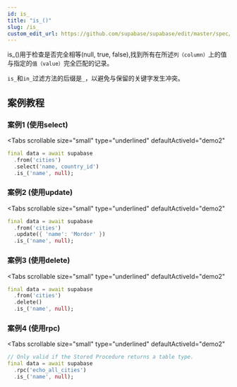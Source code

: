 ```yaml
---
id: is_
title: "is_()"
slug: /is_
custom_edit_url: https://github.com/supabase/supabase/edit/master/spec/supabase_dart_v1.yml
---
```



is_()用于检查是否完全相等(null, true, false),找到所有在所述`列（column）`上的值与指定的`值（value）`完全匹配的记录。

`is_`和`in_`过滤方法的后缀是`_`，以避免与保留的关键字发生冲突。







## 案例教程
### 案例1 (使用select)

<Tabs
  scrollable
  size="small"
  type="underlined"
  defaultActiveId="demo2"
>

<TabPanel id="demo2" label="使用方法">

```dart
final data = await supabase
  .from('cities')
  .select('name, country_id')
  .is_('name', null);
```
</TabPanel>
</Tabs>


### 案例2 (使用update)

<Tabs
  scrollable
  size="small"
  type="underlined"
  defaultActiveId="demo2"
>

<TabPanel id="demo2" label="使用方法">

```dart
final data = await supabase
  .from('cities')
  .update({ 'name': 'Mordor' })
  .is_('name', null);
```
</TabPanel>
</Tabs>




### 案例3 (使用delete)

<Tabs
  scrollable
  size="small"
  type="underlined"
  defaultActiveId="demo2"
>

<TabPanel id="demo2" label="使用方法">

```dart
final data = await supabase
  .from('cities')
  .delete()
  .is_('name', null);
```
</TabPanel>
</Tabs>


### 案例4 (使用rpc)

<Tabs
  scrollable
  size="small"
  type="underlined"
  defaultActiveId="demo2"
>

<TabPanel id="demo2" label="使用方法">

```dart
// Only valid if the Stored Procedure returns a table type.
final data = await supabase
  .rpc('echo_all_cities')
  .is_('name', null);
```
</TabPanel>
</Tabs>